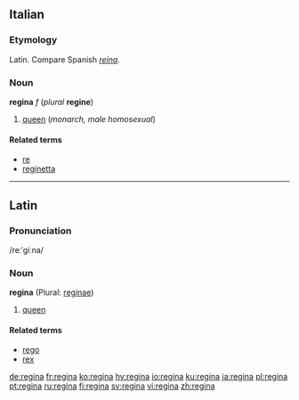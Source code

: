 {{see|Regina}}
==Italian==

===Etymology===
Latin. Compare Spanish ''[[reina]]''.

===Noun===
'''regina''' ''f'' (''plural'' '''regine''')

# [[queen]] (''monarch, male homosexual'')

====Related terms====
*[[re]]
*[[reginetta]]

----

==Latin==

===Pronunciation===
/reːˈgiːna/

===Noun===
'''regina''' {{f}} (Plural: [[reginae]])

# [[queen]]

====Related terms====
*[[rego]]
*[[rex]]

[[de:regina]]
[[fr:regina]]
[[ko:regina]]
[[hy:regina]]
[[io:regina]]
[[ku:regina]]
[[ja:regina]]
[[pl:regina]]
[[pt:regina]]
[[ru:regina]]
[[fi:regina]]
[[sv:regina]]
[[vi:regina]]
[[zh:regina]]